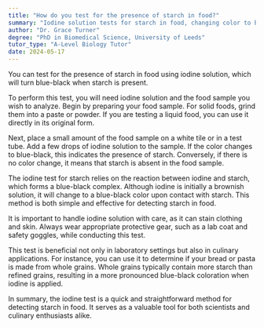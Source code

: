 ```yaml
---
title: "How do you test for the presence of starch in food?"
summary: "Iodine solution tests for starch in food, changing color to blue-black when starch is present."
author: "Dr. Grace Turner"
degree: "PhD in Biomedical Science, University of Leeds"
tutor_type: "A-Level Biology Tutor"
date: 2024-05-17
---
```


You can test for the presence of starch in food using iodine solution, which will turn blue-black when starch is present.

To perform this test, you will need iodine solution and the food sample you wish to analyze. Begin by preparing your food sample. For solid foods, grind them into a paste or powder. If you are testing a liquid food, you can use it directly in its original form.

Next, place a small amount of the food sample on a white tile or in a test tube. Add a few drops of iodine solution to the sample. If the color changes to blue-black, this indicates the presence of starch. Conversely, if there is no color change, it means that starch is absent in the food sample.

The iodine test for starch relies on the reaction between iodine and starch, which forms a blue-black complex. Although iodine is initially a brownish solution, it will change to a blue-black color upon contact with starch. This method is both simple and effective for detecting starch in food.

It is important to handle iodine solution with care, as it can stain clothing and skin. Always wear appropriate protective gear, such as a lab coat and safety goggles, while conducting this test.

This test is beneficial not only in laboratory settings but also in culinary applications. For instance, you can use it to determine if your bread or pasta is made from whole grains. Whole grains typically contain more starch than refined grains, resulting in a more pronounced blue-black coloration when iodine is applied.

In summary, the iodine test is a quick and straightforward method for detecting starch in food. It serves as a valuable tool for both scientists and culinary enthusiasts alike.
    